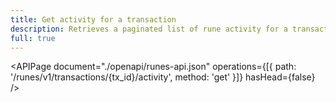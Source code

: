 ```yaml
---
title: Get activity for a transaction
description: Retrieves a paginated list of rune activity for a transaction.
full: true
---
```


<APIPage
  document="./openapi/runes-api.json"
  operations={[{ path: '/runes/v1/transactions/{tx_id}/activity', method: 'get' }]}
  hasHead={false}
/>